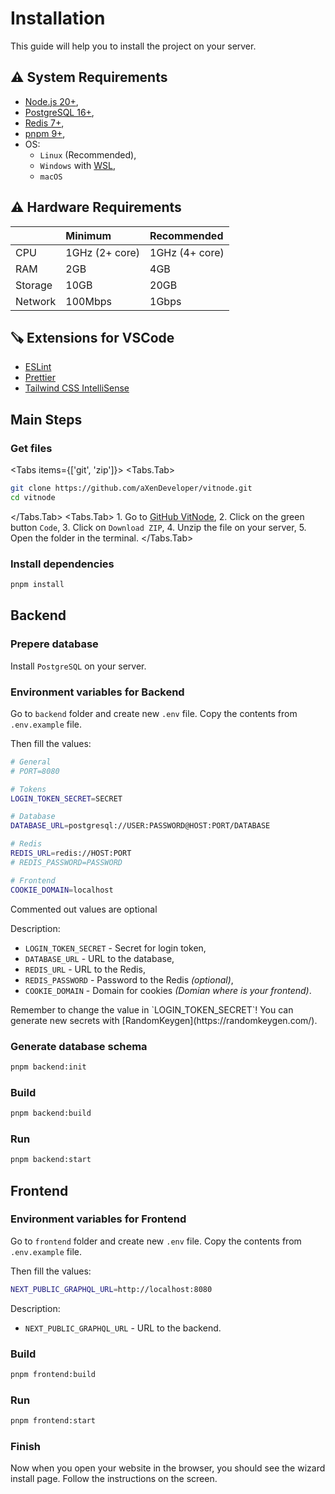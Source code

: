 
# Installation

This guide will help you to install the project on your server.

## ⚠️ System Requirements

- [Node.js 20+](https://nodejs.org/),
- [PostgreSQL 16+](https://www.postgresql.org/),
- [Redis 7+](https://redis.io/),
- [pnpm 9+](https://pnpm.io/),
- OS:
  - `Linux` (Recommended),
  - `Windows` with [WSL](https://learn.microsoft.com/en-us/windows/wsl/install),
  - `macOS`

## ⚠️ Hardware Requirements

|         | Minimum        | Recommended    |
| :------ | :------------- | :------------- |
| CPU     | 1GHz (2+ core) | 1GHz (4+ core) |
| RAM     | 2GB            | 4GB            |
| Storage | 10GB           | 20GB           |
| Network | 100Mbps        | 1Gbps          |

## 🪚 Extensions for VSCode

- [ESLint](https://marketplace.visualstudio.com/items?itemName=dbaeumer.vscode-eslint)
- [Prettier](https://marketplace.visualstudio.com/items?itemName=esbenp.prettier-vscode)
- [Tailwind CSS IntelliSense](https://marketplace.visualstudio.com/items?itemName=bradlc.vscode-tailwindcss)

## Main Steps

<Steps>

### Get files

<Tabs items={['git', 'zip']}>
  <Tabs.Tab>

```bash
git clone https://github.com/aXenDeveloper/vitnode.git
cd vitnode
```

  </Tabs.Tab>
  <Tabs.Tab>
    1. Go to [GitHub VitNode](https://github.com/aXenDeveloper/vitnode),
    2. Click on the green button `Code`,
    3. Click on `Download ZIP`,
    4. Unzip the file on your server,
    5. Open the folder in the terminal.
  </Tabs.Tab>
</Tabs>

### Install dependencies

```bash
pnpm install
```

</Steps>

## Backend

<Steps>

### Prepere database

Install `PostgreSQL` on your server.

### Environment variables for Backend

Go to `backend` folder and create new `.env` file. Copy the contents from `.env.example` file.

Then fill the values:

```bash
# General
# PORT=8080

# Tokens
LOGIN_TOKEN_SECRET=SECRET

# Database
DATABASE_URL=postgresql://USER:PASSWORD@HOST:PORT/DATABASE

# Redis
REDIS_URL=redis://HOST:PORT
# REDIS_PASSWORD=PASSWORD

# Frontend
COOKIE_DOMAIN=localhost
```

<Callout type="info" emoji="ℹ️">
  Commented out values are optional
</Callout>

Description:

- `LOGIN_TOKEN_SECRET` - Secret for login token,
- `DATABASE_URL` - URL to the database,
- `REDIS_URL` - URL to the Redis,
- `REDIS_PASSWORD` - Password to the Redis _(optional)_,
- `COOKIE_DOMAIN` - Domain for cookies _(Domian where is your frontend)_.

<Callout type="warning" emoji="⚠️">
  Remember to change the value in `LOGIN_TOKEN_SECRET`! You can generate new secrets with
  [RandomKeygen](https://randomkeygen.com/).
</Callout>

### Generate database schema

```bash
pnpm backend:init
```

### Build

```bash
pnpm backend:build
```

### Run

```bash
pnpm backend:start
```

</Steps>

## Frontend

<Steps>

### Environment variables for Frontend

Go to `frontend` folder and create new `.env` file. Copy the contents from `.env.example` file.

Then fill the values:

```bash
NEXT_PUBLIC_GRAPHQL_URL=http://localhost:8080
```

Description:

- `NEXT_PUBLIC_GRAPHQL_URL` - URL to the backend.

### Build

```bash
pnpm frontend:build
```

### Run

```bash
pnpm frontend:start
```

### Finish

Now when you open your website in the browser, you should see the wizard install page. Follow the instructions on the screen.

</Steps>
